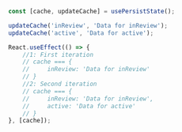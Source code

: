 
<Meta title='Hooks/usePersistState' />

```js
const [cache, updateCache] = usePersistState();

updateCache('inReview', 'Data for inReview');
updateCache('active', 'Data for active');

React.useEffect(() => {
	//1: First iteration
	// cache === {
	//     inReview: 'Data for inReview'
	// }
	//2: Second iteration
	// cache === {
	//     inReview: 'Data for inReview',
	//     active: 'Data for active'
	// }
}, [cache]);
```
